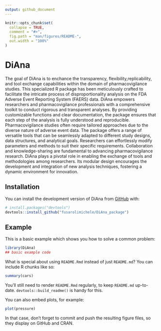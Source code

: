 ```yaml
---
output: github_document
---
```

 
<!-- README.md is generated from README.Rmd. Please edit that file -->

```r
knitr::opts_chunk$set(
  collapse = TRUE,
  comment = "#>",
  fig.path = "man/figures/README-",
  out.width = "100%"
)
```
 
# DiAna

<!-- badges: start -->
<!-- badges: end -->

The goal of DiAna is to enchance the transparency, flexibility,replicability, and tool exchange capabilities within the domain of pharmacovigilance studies. This specialized R package has been meticulously crafted to facilitate the intricate process of disproportionality analysis on the FDA Adverse Event Reporting System (FAERS) data.
DiAna empowers researchers and pharmacovigilance professionals with a comprehensive toolkit to conduct rigorous and transparent analyses. By providing customizable functions and clear documentation, the package ensures that each step of the analysis is fully understood and reproducible. Pharmacovigilance studies often require tailored approaches due to the diverse nature of adverse event data. The package offers a range of versatile tools that can be seamlessly adapted to different study designs, data structures, and analytical goals. Researchers can effortlessly modify parameters and methods to suit their specific requirements. Collaboration and knowledge-sharing are fundamental to advancing pharmacovigilance research. DiAna plays a pivotal role in enabling the exchange of tools and methodologies among researchers. Its modular design encourages the development and integration of new analysis techniques, fostering a dynamic environment for innovation.
 
## Installation

You can install the development version of DiAna from [GitHub](https://github.com/) with:

``` r
# install.packages("devtools")
devtools::install_github("fusarolimichele/DiAna_package")
```

## Example

This is a basic example which shows you how to solve a common problem:

```r
library(DiAna)
## basic example code
```

What is special about using `README.Rmd` instead of just `README.md`? You can include R chunks like so:

```r
summary(cars)
```

You'll still need to render `README.Rmd` regularly, to keep `README.md` up-to-date. `devtools::build_readme()` is handy for this.

You can also embed plots, for example:

```r
plot(pressure)
```

In that case, don't forget to commit and push the resulting figure files, so they display on GitHub and CRAN.
